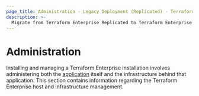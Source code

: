 ```yaml
---
page_title: Administration - Legacy Deployment (Replicated) - Terraform Enterprise
description: >-
  Migrate from Terraform Enterprise Replicated to Terraform Enterprise Flexible Deployment Options.
---
```


# Administration

Installing and managing a Terraform Enterprise installation involves administering both the [application](/terraform/enterprise/application-administration) itself and the infrastructure behind that application. This section contains information regarding the Terraform Enterprise host and infrastructure management.
